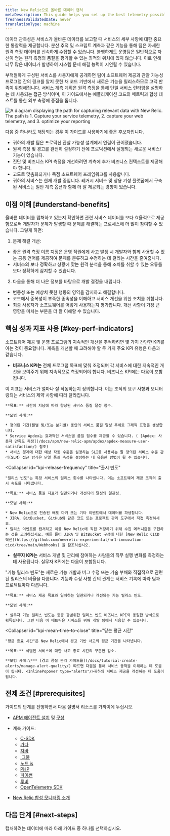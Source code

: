 ```yaml
---
title: New Relic으로 올바른 데이터 캡처
metaDescription: This guide helps you set up the best telemetry possible to describe the runtime operation of your services.
freshnessValidatedDate: never
translationType: machine
---
```



데이터 관측성은 서비스가 올바른 데이터를 보고할 때 서비스의 세부 사항에 대한 중요한 통찰력을 제공합니다. 분산 추적 및 스크립트 계측과 같은 기능을 통해 팀은 자세한 원격 측정 데이터를 신속하게 수집할 수 있습니다. 불행하게도 운영팀은 일반적으로 자신이 얻는 원격 측정의 품질을 평가할 수 있는 최적의 위치에 있지 않습니다. 이로 인해 너무 많은 데이터가 발생하여 시스템 문제 해결 능력이 지연될 수 있습니다.

부적절하게 구성된 서비스를 사용자에게 공개하면 팀이 소프트웨어 제공과 관찰 가능성 프로그램 간의 링크를 알지 못한 채 코드 기반에서 새로운 기능을 릴리스하므로 고객 만족이 위험해집니다. 서비스 계측 계획은 원격 측정을 통해 단일 서비스 런타임을 설명하는 데 사용되는 접근 방식이며, 이 가이드에서는 애플리케이션 코드의 메트릭과 합성 테스트를 통한 외부 측정에 중점을 둡니다.

<img
  title="Capture the right data"
  alt="A diagram displaying the path for capturing relevant data with New Relic. The path is 1. Capture your service telemetry, 2. capture your web telemetry, and 3. optimize your reporting"
  src={captureDiagram}
/>

다음 중 하나라도 해당되는 경우 이 가이드를 사용하기에 좋은 후보자입니다.

* 귀하의 개발 팀은 프로덕션 관찰 가능성 설계에서 연결이 끊어졌습니다.
* 원격 측정 및 경고를 완전히 설정하기 전에 프로덕션에서 실행되는 새로운 서비스/기능이 있습니다.
* 진단 및 비즈니스 KPI 측정을 개선하려면 계측에 추가 비즈니스 컨텍스트를 제공해야 합니다.
* 고도로 맞춤화되거나 독점 소프트웨어 프레임워크를 사용합니다.
* 귀하의 서비스는 현재 개발 중입니다. 레거시 서비스 및 상용 기성 플랫폼에서 구축된 서비스는 일반 계측 옵션과 함께 더 잘 제공되는 경향이 있습니다.

## 이점 이해 [#understand-benefits]

올바른 데이터를 캡처하고 있는지 확인하면 관련 서비스 데이터를 보다 효율적으로 제공함으로써 개발자가 문제가 발생할 때 문제를 해결하는 프로세스에 더 많이 참여할 수 있습니다. 그렇게 하면:

1. 문제 해결 개선:

* 좋은 원격 측정 이름 지정은 운영 직원에게 사고 발생 시 개발자와 함께 사용할 수 있는 공통 언어를 제공하여 문제를 분류하고 수정하는 데 걸리는 시간을 줄여줍니다.
* 서비스의 보다 정확하고 상황에 맞는 원격 분석을 통해 조치를 취할 수 있는 오류를 보다 정확하게 감지할 수 있습니다.

2. 다음을 통해 더 나은 정보를 바탕으로 개발 결정을 내립니다.

* 변동성 또는 예상치 못한 행동의 영역을 감지하고 해결합니다.
* 코드에서 중복성이 부족한 종속성을 이해하고 서비스 개선을 위한 조치를 취합니다.
* 최종 사용자가 소프트웨어를 어떻게 사용하는지 평가합니다. 개선 사항이 가장 큰 영향을 미치는 부분을 더 잘 이해할 수 있습니다.

## 핵심 성과 지표 사용 [#key-perf-indicators]

소프트웨어 제공 및 운영 프로그램의 지속적인 개선을 추적하려면 몇 가지 간단한 KPI를 아는 것이 중요합니다. 계측을 개선할 때 고려해야 할 두 가지 주요 KPI 유형은 다음과 같습니다.

* **비즈니스 KPI는** 전체 프로그램 목표에 맞춰 조정되며 각 서비스에 대한 지속적인 개선을 보여주기 위해 지속적으로 측정되어야 합니다. 비즈니스 KPI에는 다음이 포함됩니다.

<CollapserGroup>
  <Collapser
    id="kpi-service-quality"
    title="서비스 품질"
  >
    이 지표는 서비스가 얼마나 잘 작동하는지 정의합니다. 이는 조직의 요구 사항과 모니터링되는 서비스의 제약 사항에 따라 달라집니다.

    **목표:** 시간이 지남에 따라 향상된 서비스 품질 달성 점수.

    **모범 사례:**

    * 정의된 기간(월별 및/또는 분기별) 동안의 서비스 품질 달성 추세로 그래픽 표현을 생성합니다.
    * Service Apdex는 효과적인 서비스별 품질 점수를 제공할 수 있습니다. ( [Apdex: 사용자 만족도 측정](/docs/apm/new-relic-apm/apdex/apdex-measure-user-satisfaction/) 참조)
    * 서비스 경계에 대한 예상 작동 수준을 설명하는 SLI를 사용하는 잘 정의된 서비스 수준 관리(SLM) 접근 방식은 단일 품질 측정을 설정하는 데 유용한 방법이 될 수 있습니다.
  </Collapser>

  <Collapser
    id="kpi-release-frequency"
    title="출시 빈도"
  >
    "릴리스 빈도"는 특정 서비스의 릴리스 횟수를 나타냅니다. 이는 소프트웨어 제공 조직의 출시 속도를 나타냅니다.

    **목표:** 서비스 품질 지표가 일관되거나 개선되어 달성의 일관성.

    **모범 사례:**

    * New Relic으로 전송된 배포 마커 또는 기타 이벤트에서 데이터를 파생합니다.
    * JIRA, BitBucket, GitHub와 같은 코드 또는 프로젝트 관리 도구에서 직접 측정하세요.
    * 릴리스 이벤트를 캡처하고 이를 New Relic에 직접 저장하기 위해 수집 메커니즘을 구현하는 것을 고려하십시오. 예를 들어 JIRA 및 BitBucket 구성에 대한 [New Relic CICD 혁신](https://github.com/newrelic-experimental/nr1-innovation-cicd/tree/main/Webhooks) 을 참조하십시오.
  </Collapser>
</CollapserGroup>

* **실무자 KPI는** 서비스 개발 및 관리에 참여하는 사람들의 직무 실행 변화를 측정하는 데 사용됩니다. 실무자 KPI에는 다음이 포함됩니다.

<CollapserGroup>
  <Collapser
    id="kpi-feature-release-frequency"
    title="기능 출시 빈도"
  >
    "기능 릴리스 빈도"는 새로운 기능 개발과 버그 수정 또는 기술 부채와 직접적으로 관련된 릴리스의 비율을 다룹니다. 기능과 수정 사항 간의 관계는 서비스 기록에 따라 팀과 프로젝트마다 다릅니다.

    **목표:** 서비스 제공 목표와 일치하는 일관되거나 개선되는 기능 릴리스 빈도.

    **모범 사례:**

    * 실무자 기능 릴리스 빈도는 종종 광범위한 릴리스 빈도 비즈니스 KPI와 동일한 방식으로 획득됩니다. 그런 다음 이 메트릭은 서비스를 위해 개발 팀에서 사용할 수 있습니다.
  </Collapser>

  <Collapser
    id="kpi-mean-time-to-close"
    title="닫는 평균 시간"
  >
    "평균 종료 시간"은 New Relic에서 경고 기반 사고의 평균 기간을 나타냅니다.

    **목표:** 식별된 서비스에 대한 사고 종료 시간의 꾸준한 감소.

    **모범 사례:\*** [경고 품질 관리 가이드를](/docs/tutorial-create-alerts/manage-alert-quality/) 따르면 다음을 통해 서비스 동작을 이해하는 데 도움이 됩니다. <InlinePopover type="alerts"/>귀하의 서비스 제공을 개선하는 데 도움이 됩니다.
  </Collapser>
</CollapserGroup>

## 전제 조건 [#prerequisites]

가이드의 단계를 진행하면서 다음 설명서 리소스를 가까이에 두십시오.

* [APM 에이전트 설치](/docs/new-relic-one/install-configure/install-new-relic/#apm-install) 및 [구성](/docs/new-relic-one/install-configure/configure-new-relic-agents)

* 계측 가이드:

  * [C-SDK](/docs/apm/agents/c-sdk/instrumentation/instrument-your-app-c-sdk)
  * [가다](/docs/apm/agents/go-agent/instrumentation)
  * [자바](/docs/apm/agents/java-agent/custom-instrumentation/java-custom-instrumentation)
  * [.그물](/docs/apm/agents/net-agent/custom-instrumentation/introduction-net-custom-instrumentation)
  * [노드.js](/docs/apm/agents/nodejs-agent/extend-your-instrumentation/nodejs-custom-instrumentation)
  * [PHP](/docs/apm/agents/php-agent/php-agent-api/)
  * [파이썬](/docs/apm/agents/python-agent/custom-instrumentation/python-custom-instrumentation/)
  * [루비](/docs/apm/agents/ruby-agent/api-guides/ruby-custom-instrumentation/)
  * [OpenTelemetry SDK](https://opensource.newrelic.com/projects/open-telemetry)

* [New Relic 합성 모니터링 소개](/docs/synthetics/)

## 다음 단계 [#next-steps]

캡처하려는 데이터에 따라 아래 가이드 중 하나를 선택하십시오.

<DocTiles>
  <DocTile
    title="Capture service telemetry"
    path="/docs/tutorial-reporting-data/capture-service-telemetry/"
  />

  <DocTile
    title="Capture web telemetry"
    path="/docs/tutorial-reporting-data/capture-web-telemetry/"
  />
</DocTiles>